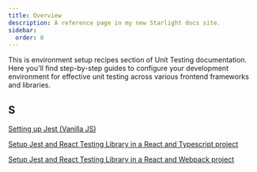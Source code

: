 ```yaml
---
title: Overview
description: A reference page in my new Starlight docs site.
sidebar:
  order: 0
---
```


This is environment setup recipes section of Unit Testing documentation. Here you'll find step-by-step guides to configure your development environment for effective unit testing across various frontend frameworks and libraries.

## S
[Setting up Jest (Vanilla JS)](/unit-testing/environment-setup/setting-up-jest-vanilla-js/)

[Setup Jest and React Testing Library in a React and Typescript project](/unit-testing/environment-setup/setup-jest-and-react-testing-library-in-a-react-and-typescript-project/)

[Setup Jest and React Testing Library in a React and Webpack project](/unit-testing/environment-setup/setup-jest-and-react-testing-library-in-a-react-and-webpack-project/)
